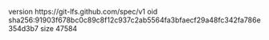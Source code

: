 version https://git-lfs.github.com/spec/v1
oid sha256:91903f678bc0c89c8f12c937c2ab5564fa3bfaecf29a48fc342fa786e354d3b7
size 47584
